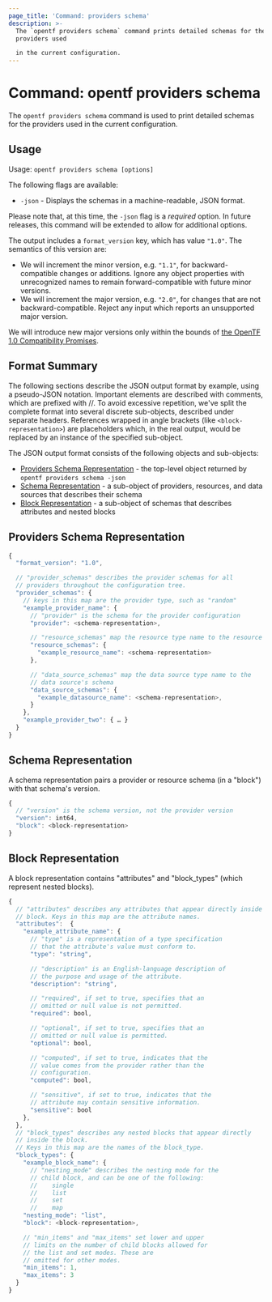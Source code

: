 ```yaml
---
page_title: 'Command: providers schema'
description: >-
  The `opentf providers schema` command prints detailed schemas for the
  providers used

  in the current configuration.
---
```


# Command: opentf providers schema

The `opentf providers schema` command is used to print detailed schemas for the providers used in the current configuration.

## Usage

Usage: `opentf providers schema [options]`

The following flags are available:

- `-json` - Displays the schemas in a machine-readable, JSON format.

Please note that, at this time, the `-json` flag is a _required_ option. In future releases, this command will be extended to allow for additional options.

The output includes a `format_version` key, which has
value `"1.0"`. The semantics of this version are:

- We will increment the minor version, e.g. `"1.1"`, for backward-compatible
  changes or additions. Ignore any object properties with unrecognized names to
  remain forward-compatible with future minor versions.
- We will increment the major version, e.g. `"2.0"`, for changes that are not
  backward-compatible. Reject any input which reports an unsupported major
  version.

We will introduce new major versions only within the bounds of
[the OpenTF 1.0 Compatibility Promises](/opentf/language/v1-compatibility-promises).

## Format Summary

The following sections describe the JSON output format by example, using a pseudo-JSON notation.
Important elements are described with comments, which are prefixed with //.
To avoid excessive repetition, we've split the complete format into several discrete sub-objects, described under separate headers. References wrapped in angle brackets (like `<block-representation>`) are placeholders which, in the real output, would be replaced by an instance of the specified sub-object.

The JSON output format consists of the following objects and sub-objects:

- [Providers Schema Representation](#providers-schema-representation) - the top-level object returned by `opentf providers schema -json`
- [Schema Representation](#schema-representation) - a sub-object of providers, resources, and data sources that describes their schema
- [Block Representation](#block-representation) - a sub-object of schemas that describes attributes and nested blocks

## Providers Schema Representation

```javascript
{
  "format_version": "1.0",

  // "provider_schemas" describes the provider schemas for all
  // providers throughout the configuration tree.
  "provider_schemas": {
    // keys in this map are the provider type, such as "random"
    "example_provider_name": {
      // "provider" is the schema for the provider configuration
      "provider": <schema-representation>,

      // "resource_schemas" map the resource type name to the resource's schema
      "resource_schemas": {
        "example_resource_name": <schema-representation>
      },

      // "data_source_schemas" map the data source type name to the
      // data source's schema
      "data_source_schemas": {
        "example_datasource_name": <schema-representation>,
      }
    },
    "example_provider_two": { … }
  }
}
```

## Schema Representation

A schema representation pairs a provider or resource schema (in a "block") with that schema's version.

```javascript
{
  // "version" is the schema version, not the provider version
  "version": int64,
  "block": <block-representation>
}
```

## Block Representation

A block representation contains "attributes" and "block_types" (which represent nested blocks).

```javascript
{
  // "attributes" describes any attributes that appear directly inside the
  // block. Keys in this map are the attribute names.
  "attributes":  {
    "example_attribute_name": {
      // "type" is a representation of a type specification
      // that the attribute's value must conform to.
      "type": "string",

      // "description" is an English-language description of
      // the purpose and usage of the attribute.
      "description": "string",

      // "required", if set to true, specifies that an
      // omitted or null value is not permitted.
      "required": bool,

      // "optional", if set to true, specifies that an
      // omitted or null value is permitted.
      "optional": bool,

      // "computed", if set to true, indicates that the
      // value comes from the provider rather than the
      // configuration.
      "computed": bool,

      // "sensitive", if set to true, indicates that the
      // attribute may contain sensitive information.
      "sensitive": bool
    },
  },
  // "block_types" describes any nested blocks that appear directly
  // inside the block.
  // Keys in this map are the names of the block_type.
  "block_types": {
    "example_block_name": {
      // "nesting_mode" describes the nesting mode for the
      // child block, and can be one of the following:
      // 	single
      // 	list
      // 	set
      // 	map
    "nesting_mode": "list",
    "block": <block-representation>,

    // "min_items" and "max_items" set lower and upper
    // limits on the number of child blocks allowed for
    // the list and set modes. These are
    // omitted for other modes.
    "min_items": 1,
    "max_items": 3
  }
}
```
